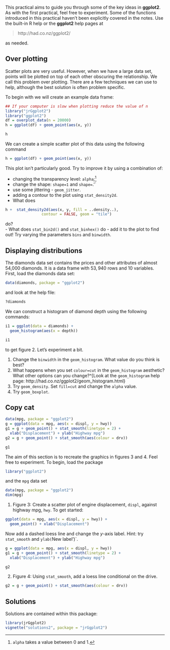 This practical aims to guide you through some of the key ideas in
**ggplot2**. As with the first practical, feel free to experiment. Some of the functions introduced in this practical haven't been explicitly covered in the notes. Use the built-in R help or the **ggplot2** help pages at

> http://had.co.nz/ggplot2/

\noindent as needed.


## Over plotting

Scatter plots are very useful. However, when we have a large data set, points
will be plotted on top of each other obscuring the relationship. We call this
problem over plotting. There are a few techniques we can use to help, although
the best solution is often problem specific.

To begin with we will create an example data frame:

```r
## If your computer is slow when plotting reduce the value of n
library("jrGgplot2")
library("ggplot2")
df = overplot_data(n = 20000)
h = ggplot(df) + geom_point(aes(x, y))
```

```r
h
```

\noindent We can create a simple scatter plot of this data using the following command

```r
h = ggplot(df) + geom_point(aes(x, y))
```

\noindent This plot isn't particularly good. Try to improve it by using a
combination of:


- changing the transparency level: `alpha`;^[`alpha` takes a value between $0$ and $1$.]
- change the shape: `shape=1` and `shape=`.'`
- use some jittering - `geom_jitter`.
- adding a contour to the plot using `stat_density2d`.
- What does

```r
h +  stat_density2d(aes(x, y, fill = ..density..),
                contour = FALSE, geom = "tile")
```
do?    
- What does `stat_bin2d()` and `stat_binhex()` do - add it to the
  plot to find out! Try varying the parameters `bins` and `binwidth`.

## Displaying distributions

The diamonds data set contains the prices and other attributes of almost 54,000 diamonds. It is a data frame with $53,940$ rows and $10$ variables. First, load the diamonds data set:

```r
data(diamonds, package = "ggplot2")
```

\noindent and look at the help file:

```r
?diamonds
```

\noindent We can construct a histogram of diamond depth using the following commands:

```r
i1 = ggplot(data = diamonds) +
  geom_histogram(aes(x = depth))
```

```r
i1
```


\noindent to get figure 2. Let's experiment a bit.

1. Change the `binwidth` in the `geom_histogram`. What value do you
  think is best?
2. What happens when you set `colour=cut` in the `geom_histogram`
  aesthetic? What other options can you change?^[Look at the `geom_histogram` help page: http://had.co.nz/ggplot2/geom_histogram.html}
3. Try `geom_density`. Set `fill=cut` and change the `alpha` value.
4. Try `geom_boxplot`.



## Copy cat


```r
data(mpg, package = "ggplot2")
g = ggplot(data = mpg, aes(x = displ, y = hwy))
g1 = g + geom_point() + stat_smooth(linetype = 2) +
  xlab("Displacement") + ylab("Highway mpg")
g2 = g + geom_point() + stat_smooth(aes(colour = drv))
```

```r
g1
```

The aim of this section is to recreate the graphics in figures 3 and 4. Feel
free to experiment. To begin, load the package

```r
library("ggplot2")
```

\noindent and the `mpg` data set

```r
data(mpg, package = "ggplot2")
dim(mpg)
```

1. Figure 3: Create a scatter plot of engine displacement,
  `displ`, against highway mpg, `hwy`. To get started:

```r
ggplot(data = mpg, aes(x = displ, y = hwy)) +
  geom_point() + xlab("Displacement")
```

Now add a dashed loess line and change the $y$-axis label.
Hint: try `stat_smooth` and `ylab(`New label')`.

```r
g = ggplot(data = mpg, aes(x = displ, y = hwy))
g1 = g + geom_point() + stat_smooth(linetype = 2) +
  xlab("Displacement") + ylab("Highway mpg")
```

```r
g2
```
2. Figure 4: Using `stat_smooth`, add a loess line conditional
  on the drive.
```r
g2 = g + geom_point() + stat_smooth(aes(colour = drv))
```

## Solutions

Solutions are contained within this package:
```r
library(jrGgplot2)
vignette("solutions2", package = "jrGgplot2")
```
